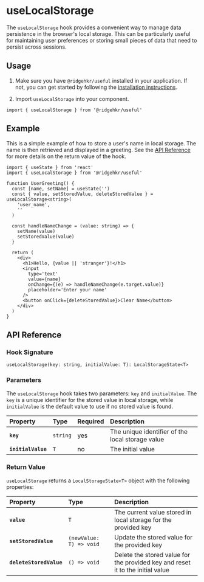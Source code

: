 
# useLocalStorage

The `useLocalStorage` hook provides a convenient way to manage data persistence in the browser's local storage. This can be particularly useful for maintaining user preferences or storing small pieces of data that need to persist across sessions.

## Usage

1. Make sure you have `@ridgehkr/useful` installed in your application. If not, you can get started by following the [installation instructions](/#getting-started).

2. Import `useLocalStorage` into your component.

```tsx
import { useLocalStorage } from '@ridgehkr/useful'
```

## Example

This is a simple example of how to store a user's name in local storage. The name is then retrieved and displayed in a greeting. See the [API Reference](#api-reference) for more details on the return value of the hook.

```tsx /useLocalStorage/ filename="UserGreeting.tsx"
import { useState } from 'react'
import { useLocalStorage } from '@ridgehkr/useful'

function UserGreeting() {
  const [name, setName] = useState('')
  const { value, setStoredValue, deleteStoredValue } = useLocalStorage<string>(
    'user_name',
    ''
  )

  const handleNameChange = (value: string) => {
    setName(value)
    setStoredValue(value)
  }

  return (
    <div>
      <h1>Hello, {value || 'stranger'}!</h1>
      <input
        type='text'
        value={name}
        onChange={(e) => handleNameChange(e.target.value)}
        placeholder='Enter your name'
      />
      <button onClick={deleteStoredValue}>Clear Name</button>
    </div>
  )
}
```

## API Reference

### Hook Signature

```tsx
useLocalStorage(key: string, initialValue: T): LocalStorageState<T>
```

### Parameters

The `useLocalStorage` hook takes two parameters: `key` and `initialValue`. The `key` is a unique identifier for the stored value in local storage, while `initialValue` is the default value to use if no stored value is found.

| Property           | Type     | Required | Description                                      |
| :----------------- | :------- | :------- | :----------------------------------------------- |
| **`key`**          | `string` | yes      | The unique identifier of the local storage value |
| **`initialValue`** | `T`      | no       | The initial value                                |

### Return Value

`useLocalStorage` returns a `LocalStorageState<T>` object with the following properties:

| Property                | Type                    | Description                                                                    |
| :---------------------- | :---------------------- | :----------------------------------------------------------------------------- |
| **`value`**             | `T`                     | The current value stored in local storage for the provided key                 |
| **`setStoredValue`**    | `(newValue: T) => void` | Update the stored value for the provided key                                   |
| **`deleteStoredValue`** | `() => void`            | Delete the stored value for the provided key and reset it to the initial value |
